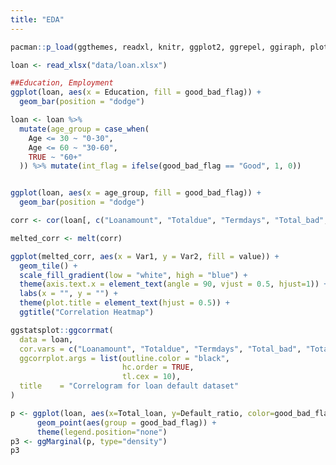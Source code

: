 ```yaml
---
title: "EDA"
---
```


```r
pacman::p_load(ggthemes, readxl, knitr, ggplot2, ggrepel, ggiraph, plotly, ggh4x, patchwork, gganimate, hrbrthemes, ggExtra, reshape2, corrplot, tidyverse)
```

```r
loan <- read_xlsx("data/loan.xlsx")
```

```r
##Education, Employment
ggplot(loan, aes(x = Education, fill = good_bad_flag)) + 
  geom_bar(position = "dodge")
```

```r
loan <- loan %>%
  mutate(age_group = case_when(
    Age <= 30 ~ "0-30",
    Age <= 60 ~ "30-60",
    TRUE ~ "60+"
  )) %>% mutate(int_flag = ifelse(good_bad_flag == "Good", 1, 0))


ggplot(loan, aes(x = age_group, fill = good_bad_flag)) + 
  geom_bar(position = "dodge")
```

```r
corr <- cor(loan[, c("Loanamount", "Totaldue", "Termdays", "Total_bad", "Total_loan_number", "Default_ratio", "Total_due", "Total_loan", "Employment", "Education")])

melted_corr <- melt(corr)

ggplot(melted_corr, aes(x = Var1, y = Var2, fill = value)) +
  geom_tile() +
  scale_fill_gradient(low = "white", high = "blue") +
  theme(axis.text.x = element_text(angle = 90, vjust = 0.5, hjust=1)) +
  labs(x = "", y = "") +
  theme(plot.title = element_text(hjust = 0.5)) +
  ggtitle("Correlation Heatmap")
```

```r
ggstatsplot::ggcorrmat(
  data = loan, 
  cor.vars = c("Loanamount", "Totaldue", "Termdays", "Total_bad", "Total_loan_number", "Default_ratio", "Total_due", "Total_loan", "Employment", "Education"),
  ggcorrplot.args = list(outline.color = "black", 
                         hc.order = TRUE,
                         tl.cex = 10),
  title    = "Correlogram for loan default dataset"
)
```

```r
p <- ggplot(loan, aes(x=Total_loan, y=Default_ratio, color=good_bad_flag)) +
      geom_point(aes(group = good_bad_flag)) +
      theme(legend.position="none")
p3 <- ggMarginal(p, type="density")
p3
```
